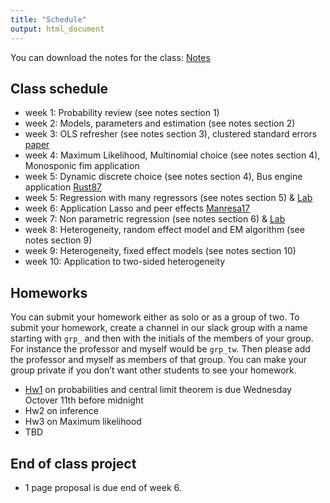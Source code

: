 ```yaml
---
title: "Schedule"
output: html_document
---
```


You can download the notes for the class: <a class="btn btn-warning" href="pdf/econ-21130-notes.pdf" role="button">Notes</a>

## Class schedule

 - week 1: Probability review (see notes section 1) 
 - week 2: Models, parameters and estimation (see notes section 2) 
 - week 3: OLS refresher (see notes section 3), clustered standard errors [paper <i class="fa fa-external-link" aria-hidden="true"></i>](http://cameron.econ.ucdavis.edu/research/Cameron_Miller_JHR_2015_February.pdf)
 - week 4: Maximum Likelihood, Multinomial choice (see notes section 4), Monosponic fim application  
 - week 5: Dynamic discrete choice (see notes section 4), Bus engine application [Rust87 <i class="fa fa-external-link" aria-hidden="true"></i>](http://people.hss.caltech.edu/~mshum/stats/rust.pdf)
 - week 5: Regression with many regressors (see notes section 5) & [Lab](http://econ21130.lamadon.com/linear-selection.html) 
 - week 6: Application Lasso and peer effects [Manresa17 <i class="fa fa-external-link" aria-hidden="true"></i>](https://www.dropbox.com/s/erc8gr4yo0favyx/Manresa_2016_final.pdf?dl=0)
 - week 7: Non parametric regression (see notes section 6) & [Lab](http://econ21130.lamadon.com/np-regression.html)  
 - week 8: Heterogeneity, random effect model and EM algorithm (see notes section 9) 
 - week 9: Heterogeneity, fixed effect models (see notes section 10) 
 - week 10: Application to two-sided heterogeneity

## Homeworks

You can submit your homework either as solo or as a group of two. To submit your homework, create a channel in our slack group with a name starting with `grp_` and then with the initials of the members of your group. For instance the professor and myself would be `grp_tw`. Then please add the professor and myself as members of that group. You can make your group private if you don't want other students to see your homework.

 - [Hw1](hw-probability.html) on probabilities and central limit theorem is due Wednesday Octover 11th before midnight
 - Hw2 on inference
 - Hw3 on Maximum likelihood
 - TBD

## End of class project

 - 1 page proposal is due end of week 6.






